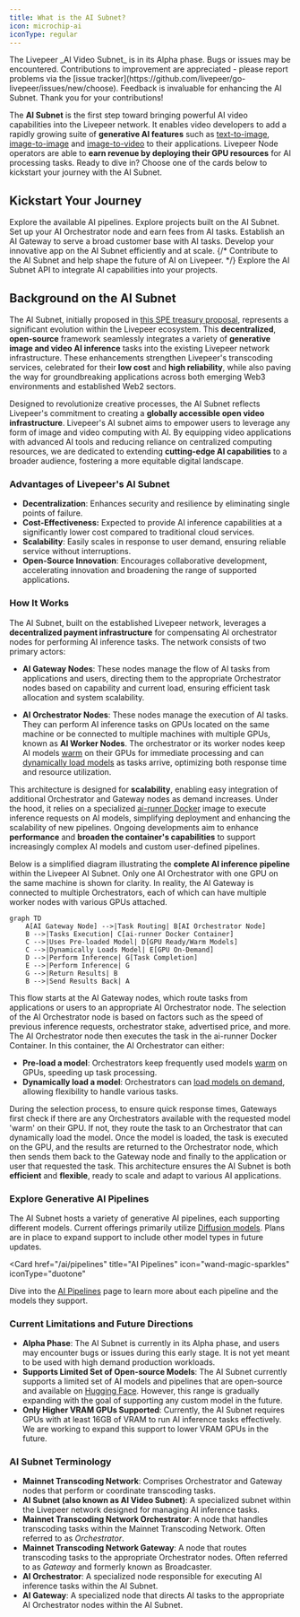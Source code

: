 ```yaml
---
title: What is the AI Subnet?
icon: microchip-ai
iconType: regular
---
```


<Warning>
  The Livepeer _AI Video Subnet_ is in its Alpha phase. Bugs or issues may be
  encountered. Contributions to improvement are appreciated - please report
  problems via the [issue
  tracker](https://github.com/livepeer/go-livepeer/issues/new/choose). Feedback
  is invaluable for enhancing the AI Subnet. Thank you for your contributions!
</Warning>

The **AI Subnet** is the first step toward bringing powerful AI video capabilities into the Livepeer network.
It enables video developers to add a rapidly growing suite of **generative AI
features** such as [text-to-image](/ai/pipelines/text-to-image),
[image-to-image](/ai/pipelines/image-to-image) and
[image-to-video](/ai/pipelines/image-to-video) to their
applications. Livepeer Node operators are able to **earn revenue by deploying their GPU
resources** for AI processing tasks. Ready to dive in? Choose
one of the cards below to kickstart your journey with the AI Subnet.

## Kickstart Your Journey

<CardGroup cols={3}>
  <Card
    href="/ai/pipelines"
    title="AI Pipelines"
    icon="wand-magic-sparkles"
    iconType="duotone"
  >
    Explore the available AI pipelines.
  </Card>
  <Card title="Showcase" href="/ai/builders/showcase" icon="star">
    Explore projects built on the AI Subnet.
  </Card>
  <Card
    href="/ai/orchestrators/get-started"
    title="Set up AI Orchestrator"
    icon="robot"
    iconType="duotone"
  >
    Set up your AI Orchestrator node and earn fees from AI tasks.
  </Card>
  <Card
    href="/ai/gateways/get-started"
    title="Set up AI Gateway"
    icon="play"
    iconType="duotone"
  >
    Establish an AI Gateway to serve a broad customer base with AI tasks.
  </Card>
  <Card
    href="/ai/builders"
    title="Build your App"
    icon="screwdriver-wrench"
    iconType="duotone"
  >
    Develop your innovative app on the AI Subnet efficiently and at scale.
  </Card>
  {/* <Card
    href="/ai/contribute/overview"
    title="Contribute to AI Subnet"
    icon="heart"
    iconType="duotone"
  >
    Contribute to the AI Subnet and help shape the future of AI on Livepeer.
  </Card> */}
  <Card
    href="/ai/api-reference"
    title="AI API Reference"
    icon="rectangle-terminal"
    iconType="duotone"
  >
    Explore the AI Subnet API to integrate AI capabilities into your projects.
  </Card>

</CardGroup>

## Background on the AI Subnet

The AI Subnet, initially proposed in
[this SPE treasury proposal](https://explorer.livepeer.org/treasury/82843445347363563575858115586375001878287509193479217286690041153234635982713),
represents a significant evolution within the Livepeer ecosystem. This
**decentralized**, **open-source** framework seamlessly integrates a variety of
**generative image and video AI inference** tasks into the existing Livepeer network infrastructure. These enhancements 
strengthen Livepeer's transcoding services, celebrated for their
**low cost** and **high reliability**, while also paving the way for groundbreaking
applications across both emerging Web3 environments and established Web2
sectors.

Designed to revolutionize creative processes, the AI Subnet reflects Livepeer's
commitment to creating a **globally accessible open video infrastructure**. Livepeer's
AI subnet aims to empower users to leverage any form of
image and video computing with AI. By equipping video applications with advanced AI
tools and reducing reliance on centralized computing resources, we are dedicated to extending 
**cutting-edge AI capabilities** to a broader audience, fostering a more
equitable digital landscape.

### Advantages of Livepeer's AI Subnet

- **Decentralization**: Enhances security and resilience by eliminating single
  points of failure.
- **Cost-Effectiveness:** Expected to provide AI inference capabilities at a
  significantly lower cost compared to traditional cloud services.
- **Scalability**: Easily scales in response to user demand, ensuring reliable
  service without interruptions.
- **Open-Source Innovation**: Encourages collaborative development, accelerating
  innovation and broadening the range of supported applications.

### How It Works

The AI Subnet, built on the established Livepeer network, leverages a 
**decentralized payment infrastructure** for compensating AI orchestrator nodes for performing AI inference tasks. 
The network consists of two primary actors:

- **AI Gateway Nodes**: These nodes manage the flow of AI tasks from
  applications and users, directing them to the appropriate Orchestrator nodes
  based on capability and current load, ensuring efficient task allocation and
  system scalability.

- **AI Orchestrator Nodes**: These nodes manage the execution of AI tasks. They
  can perform AI inference tasks on GPUs located on the same machine or be
  connected to multiple machines with multiple GPUs, known as **AI Worker
  Nodes**. The orchestrator or its worker nodes keep AI models
  [warm](/ai/pipelines/overview#warm-models) on their GPUs for immediate
  processing and can
  [dynamically load models](/ai/pipelines/overview#on-demand-models) as tasks
  arrive, optimizing both response time and resource utilization.

This architecture is designed for **scalability**, enabling easy integration of
additional Orchestrator and Gateway nodes as demand increases. Under the hood,
it relies on a specialized
[ai-runner Docker](https://hub.docker.com/r/livepeer/ai-runner) image to execute
inference requests on AI models, simplifying deployment and enhancing the
scalability of new pipelines. Ongoing developments aim to enhance
**performance** and **broaden the container's capabilities** to support
increasingly complex AI models and custom user-defined pipelines.

Below is a simplified diagram illustrating the **complete AI inference
pipeline** within the Livepeer AI Subnet. Only one AI Orchestrator
with one GPU on the same machine is shown for clarity. In reality, the AI Gateway is
connected to multiple Orchestrators, each of which can have multiple worker
nodes with various GPUs attached.

```mermaid
graph TD
    A[AI Gateway Node] -->|Task Routing| B[AI Orchestrator Node]
    B -->|Tasks Execution| C[ai-runner Docker Container]
    C -->|Uses Pre-loaded Model| D[GPU Ready/Warm Models]
    C -->|Dynamically Loads Model| E[GPU On-Demand]
    D -->|Perform Inference| G[Task Completion]
    E -->|Perform Inference| G
    G -->|Return Results| B
    B -->|Send Results Back| A

```

This flow starts at the AI Gateway nodes, which route tasks from applications or
users to an appropriate AI Orchestrator node. The selection of the AI
Orchestrator node is based on factors such as the speed of previous
inference requests, orchestrator stake, advertised price, and more. The AI
Orchestrator node then executes the task in the ai-runner Docker Container. In
this container, the AI Orchestrator can either:

- **Pre-load a model**: Orchestrators keep frequently used models
  [warm](ai/pipelines/overview#warm-models) on GPUs, speeding up task
  processing.
- **Dynamically load a model**: Orchestrators can
  [load models on demand](ai/pipelines/overview#on-demand-models), allowing
  flexibility to handle various tasks.

During the selection process, to ensure quick response times, Gateways first
check if there are any Orchestrators available with the requested model 'warm'
on their GPU. If not, they route the task to an Orchestrator that can
dynamically load the model. Once the model is loaded, the task is executed on
the GPU, and the results are returned to the Orchestrator node, which then sends
them back to the Gateway node and finally to the application or user that
requested the task. This architecture ensures the AI Subnet is both
**efficient** and **flexible**, ready to scale and adapt to various AI
applications.

### Explore Generative AI Pipelines

The AI Subnet hosts a variety of generative AI pipelines, each supporting
different models. Current offerings primarily utilize
[Diffusion models](https://huggingface.co/docs/diffusers/en/index). Plans are in
place to expand support to include other model types in future updates.

<Card
  href="/ai/pipelines"
  title="AI Pipelines"
  icon="wand-magic-sparkles"
  iconType="duotone"
>
  Dive into the [AI Pipelines](/ai/pipelines) page to learn more about each
  pipeline and the models they support.
</Card>

### Current Limitations and Future Directions

- **Alpha Phase**: The AI Subnet is currently in its Alpha phase, and users may
  encounter bugs or issues during this early stage. It is not yet meant to be
  used with high demand production workloads.
- **Supports Limited Set of Open-source Models**: The AI Subnet currently
  supports a limited set of AI models and pipelines that are open-source and
  available on [Hugging Face](https://huggingface.co/models). However, this
  range is gradually expanding with the goal of supporting any custom model in
  the future.
- **Only Higher VRAM GPUs Supported**: Currently, the AI Subnet requires GPUs
  with at least 16GB of VRAM to run AI inference tasks effectively. We are
  working to expand this support to lower VRAM GPUs in the future.

### AI Subnet Terminology

- **Mainnet Transcoding Network**: Comprises Orchestrator and Gateway nodes that
  perform or coordinate transcoding tasks.
- **AI Subnet (also known as AI Video Subnet)**: A specialized subnet within the
  Livepeer network designed for managing AI inference tasks.
- **Mainnet Transcoding Network Orchestrator**: A node that handles transcoding
  tasks within the Mainnet Transcoding Network. Often referred to as
  _Orchestrator_.
- **Mainnet Transcoding Network Gateway**: A node that routes transcoding tasks
  to the appropriate Orchestrator nodes. Often referred to as _Gateway_ and
  formerly known as Broadcaster.
- **AI Orchestrator**: A specialized node responsible for executing AI inference
  tasks within the AI Subnet.
- **AI Gateway**: A specialized node that directs AI tasks to the appropriate AI
  Orchestrator nodes within the AI Subnet.
